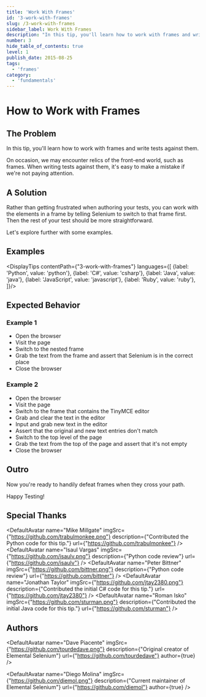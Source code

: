 ```yaml
---
title: 'Work With Frames'
id: '3-work-with-frames'
slug: /3-work-with-frames
sidebar_label: Work With Frames
description: "In this tip, you'll learn how to work with frames and write tests against them."
number: 3
hide_table_of_contents: true
level: 1
publish_date: 2015-08-25
tags:
  - 'frames'
category:
  - 'fundamentals'
---
```


# How to Work with Frames

## The Problem

In this tip, you'll learn how to work with frames and write tests against them.

On occasion, we may encounter relics of the front-end world, such as frames. When writing tests against them, it's
easy to make a mistake if we're not paying attention.

## A Solution

Rather than getting frustrated when authoring your tests, you can work with the elements in a frame by telling
Selenium to switch to that frame first. Then the rest of your test should be more straightforward.

Let's explore further with some examples.

## Examples


<DisplayTips contentPath={"3-work-with-frames"} languages={[
    {label: 'Python', value: 'python'},
    {label: 'C#', value: 'csharp'},
    {label: 'Java', value: 'java'},
    {label: 'JavaScript', value: 'javascript'},
    {label: 'Ruby', value: 'ruby'},
]}/>

## Expected Behavior

### Example 1

+ Open the browser
+ Visit the page
+ Switch to the nested frame
+ Grab the text from the frame and assert that Selenium is in the correct place
+ Close the browser

### Example 2

+ Open the browser
+ Visit the page
+ Switch to the frame that contains the TinyMCE editor
+ Grab and clear the text in the editor
+ Input and grab new text in the editor
+ Assert that the original and new text entries don't match
+ Switch to the top level of the page
+ Grab the text from the top of the page and assert that it's not empty
+ Close the browser

## Outro

Now you're ready to handily defeat frames when they cross your path.

Happy Testing!


## Special Thanks


<DefaultAvatar
    name="Mike Millgate"
    imgSrc={"https://github.com/trabulmonkee.png"}
    description={"Contributed the Python code for this tip."}
    url={"https://github.com/trabulmonkee"}
/>
<DefaultAvatar
    name="Isaul Vargas"
    imgSrc={"https://github.com/isaulv.png"}
    description={"Python code review"}
    url={"https://github.com/isaulv"}
/>
<DefaultAvatar
    name="Peter Bittner"
    imgSrc={"https://github.com/bittner.png"}
    description={"Python code review"}
    url={"https://github.com/bittner"}
/>
<DefaultAvatar
    name="Jonathan Taylor"
    imgSrc={"https://github.com/jtay2380.png"}
    description={"Contributed the initial C# code for this tip."}
    url={"https://github.com/jtay2380"}
/>
<DefaultAvatar
    name="Roman Isko"
    imgSrc={"https://github.com/sturman.png"}
    description={"Contributed the initial Java code for this tip."}
    url={"https://github.com/sturman"}
/>

## Authors

<DefaultAvatar
    name="Dave Piacente"
    imgSrc={"https://github.com/tourdedave.png"}
    description={"Original creator of Elemental Selenium"}
    url={"https://github.com/tourdedave"}
    author={true}
/>

<DefaultAvatar
    name="Diego Molina"
    imgSrc={"https://github.com/diemol.png"}
    description={"Current maintainer of Elemental Selenium"}
    url={"https://github.com/diemol"}
    author={true}
/>

